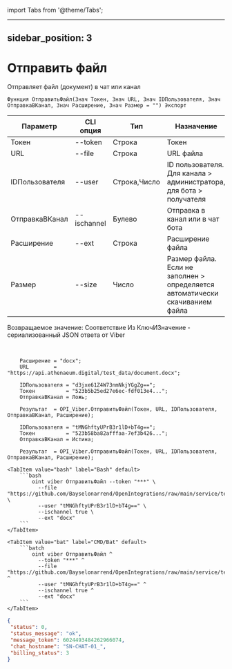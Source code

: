 ﻿import Tabs from '@theme/Tabs';

---
sidebar_position: 3
---

# Отправить файл
 Отправляет файл (документ) в чат или канал



`Функция ОтправитьФайл(Знач Токен, Знач URL, Знач IDПользователя, Знач ОтправкаВКанал, Знач Расширение, Знач Размер = "") Экспорт`

  | Параметр | CLI опция | Тип | Назначение |
  |-|-|-|-|
  | Токен | --token | Строка | Токен |
  | URL | --file | Строка | URL файла |
  | IDПользователя | --user | Строка,Число | ID пользователя. Для канала > администратора, для бота > получателя |
  | ОтправкаВКанал | --ischannel | Булево | Отправка в канал или в чат бота |
  | Расширение | --ext | Строка | Расширение файла |
  | Размер | --size | Число | Размер файла. Если не заполнен > определяется автоматически скачиванием файла |

  
  Возвращаемое значение:   Соответствие Из КлючИЗначение - сериализованный JSON ответа от Viber

<br/>




```bsl title="Пример кода"
    Расширение = "docx";
    URL        = "https://api.athenaeum.digital/test_data/document.docx";

    IDПользователя = "d3jxe61Z4W73nmNkjYGgZg==";
    Токен          = "523b5b25ed27e6ec-fdf013e4...";
    ОтправкаВКанал = Ложь;

    Результат  = OPI_Viber.ОтправитьФайл(Токен, URL, IDПользователя, ОтправкаВКанал, Расширение);

    IDПользователя = "tMNGhftyUPrB3r1lD+bT4g==";
    Токен          = "523b58ba82afffaa-7ef3b426...";
    ОтправкаВКанал = Истина;

    Результат  = OPI_Viber.ОтправитьФайл(Токен, URL, IDПользователя, ОтправкаВКанал, Расширение);
```
    

 <Tabs>
  
    <TabItem value="bash" label="Bash" default>
        ```bash
            oint viber ОтправитьФайл --token "***" \
              --file "https://github.com/Bayselonarrend/OpenIntegrations/raw/main/service/test_data/document.docx" \
              --user "tMNGhftyUPrB3r1lD+bT4g==" \
              --ischannel true \
              --ext "docx"
        ```
    </TabItem>
  
    <TabItem value="bat" label="CMD/Bat" default>
        ```batch
            oint viber ОтправитьФайл ^
              --token "***" ^
              --file "https://github.com/Bayselonarrend/OpenIntegrations/raw/main/service/test_data/document.docx" ^
              --user "tMNGhftyUPrB3r1lD+bT4g==" ^
              --ischannel true ^
              --ext "docx"
        ```
    </TabItem>
</Tabs>


```json title="Результат"
{
 "status": 0,
 "status_message": "ok",
 "message_token": 6024493484262966074,
 "chat_hostname": "SN-CHAT-01_",
 "billing_status": 3
}
```
